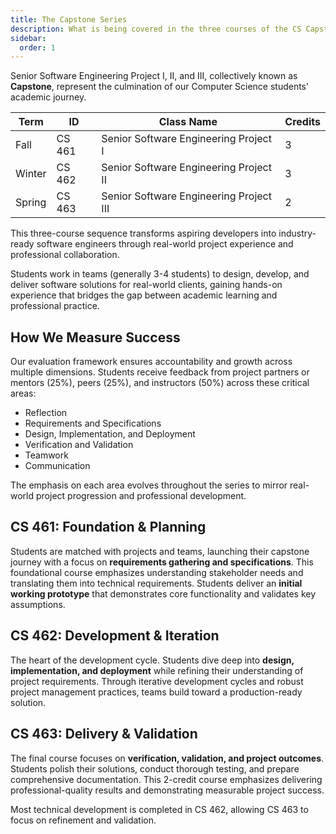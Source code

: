 ```yaml
---
title: The Capstone Series
description: What is being covered in the three courses of the CS Capstone series?
sidebar:
  order: 1
---
```



Senior Software Engineering Project I, II, and III, collectively known as **Capstone**, represent the culmination of our Computer Science students' academic journey.

Term   | ID       | Class Name | Credits
-------| ---------|------------|--------
Fall   | CS 461   | Senior Software Engineering Project I   | 3
Winter | CS 462   | Senior Software Engineering Project II  | 3
Spring | CS 463   | Senior Software Engineering Project III | 2

This three-course sequence transforms aspiring developers into industry-ready software engineers through real-world project experience and professional collaboration.

Students work in teams (generally 3-4 students) to design, develop, and deliver software solutions for real-world clients, gaining hands-on experience that bridges the gap between academic learning and professional practice.

<CardGrid> 
  <LinkCard
    title="For Students"
    href="/introduction/for-students/"
    description="Build a comprehensive portfolio piece while gaining invaluable hands-on experience that bridges the gap between classroom learning and professional practice"
  />
  <LinkCard
    title="For Industry or Faculty Partners"    
    href="/introduction/for-partners/"
    description="Shape the next generation of software engineers while accessing fresh talent and innovative solutions for your organization's challenges"
  />
</CardGrid>

## How We Measure Success

Our evaluation framework ensures accountability and growth across multiple dimensions. Students receive feedback from project partners or mentors (25%), peers (25%), and instructors (50%) across these critical areas:

- Reflection
- Requirements and Specifications
- Design, Implementation, and Deployment
- Verification and Validation
- Teamwork
- Communication

The emphasis on each area evolves throughout the series to mirror real-world project progression and professional development.

<LinkCard
  title="Learn more about the grade distribution"
  description="See how evaluation criteria change as students progress through the series."
  href="/project-evaluation/breakdown/"
/>

## CS 461: Foundation & Planning

Students are matched with projects and teams, launching their capstone journey with a focus on **requirements gathering and specifications**. This foundational course emphasizes understanding stakeholder needs and translating them into technical requirements. Students deliver an **initial working prototype** that demonstrates core functionality and validates key assumptions.

## CS 462: Development & Iteration

The heart of the development cycle. Students dive deep into **design, implementation, and deployment** while refining their understanding of project requirements. Through iterative development cycles and robust project management practices, teams build toward a production-ready solution.

## CS 463: Delivery & Validation

The final course focuses on **verification, validation, and project outcomes**. Students polish their solutions, conduct thorough testing, and prepare comprehensive documentation. This 2-credit course emphasizes delivering professional-quality results and demonstrating measurable project success.

Most technical development is completed in CS 462, allowing CS 463 to focus on refinement and validation.